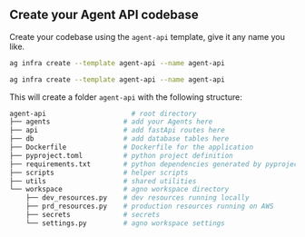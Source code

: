 ## Create your Agent API codebase

Create your codebase using the `agent-api` template, give it any name you like.

<CodeGroup>

```bash Mac
ag infra create --template agent-api --name agent-api
```

```bash Windows
ag infra create --template agent-api --name agent-api
```

</CodeGroup>

This will create a folder `agent-api` with the following structure:

```bash
agent-api                     # root directory
├── agents                  # add your Agents here
├── api                     # add fastApi routes here
├── db                      # add database tables here
├── Dockerfile              # Dockerfile for the application
├── pyproject.toml          # python project definition
├── requirements.txt        # python dependencies generated by pyproject.toml
├── scripts                 # helper scripts
├── utils                   # shared utilities
└── workspace               # agno workspace directory
    ├── dev_resources.py    # dev resources running locally
    ├── prd_resources.py    # production resources running on AWS
    ├── secrets             # secrets
    └── settings.py         # agno workspace settings
```
